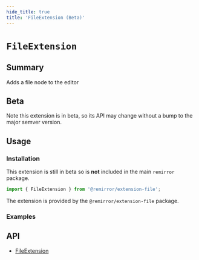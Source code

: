 ```yaml
---
hide_title: true
title: 'FileExtension (Beta)'
---
```


# `FileExtension` <span class="beta" />


## Summary

Adds a file node to the editor

## Beta

Note this extension is in beta, so its API may change without a bump to the major semver version.

## Usage

### Installation

This extension is still in beta so is **not** included in the main `remirror` package.

```ts
import { FileExtension } from '@remirror/extension-file';
```

The extension is provided by the `@remirror/extension-file` package.

### Examples

<Basic />

<WithObjectUrl />

<WithBashupload />

<WithUploadProgress />

<WithUploadIncompleteWarning />

<WithUploadFileButton />

## API

- [FileExtension](../api/extension-file)

